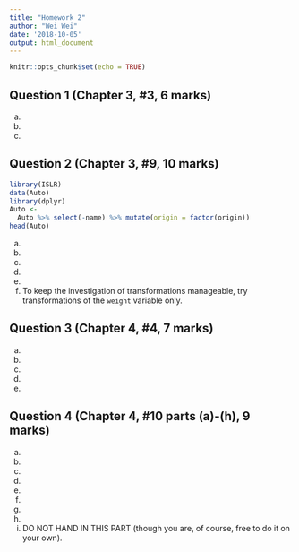 ```yaml
---
title: "Homework 2"
author: "Wei Wei"
date: '2018-10-05'
output: html_document
---
```


```r
knitr::opts_chunk$set(echo = TRUE)
```


## Question 1 (Chapter 3, #3, 6 marks)

(a)

(b)

(c)

## Question 2 (Chapter 3, #9, 10 marks)

```r
library(ISLR) 
data(Auto)
library(dplyr)
Auto <- 
  Auto %>% select(-name) %>% mutate(origin = factor(origin))
head(Auto)
```

(a)

(b)


(c)


(d)

(e)

(f) To keep the investigation of transformations
manageable, try transformations of the `weight` variable
only.

## Question 3 (Chapter 4, #4, 7 marks)

(a)

(b)

(c)

(d)

(e)


## Question 4 (Chapter 4, #10 parts (a)-(h), 9 marks)

(a)

(b)

(c)

(d)

(e)

(f)

(g)

(h)

(i) DO NOT HAND IN THIS PART (though you are, of course,
free to do it on your own).
